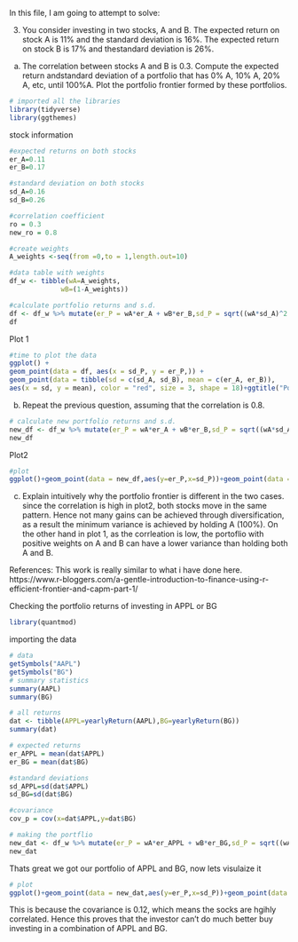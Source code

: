 In this file, I am going to attempt to solve:

3.  You consider investing in two stocks, A and B. The expected return on stock A is 11% and the standard deviation is 16%.  The expected return on stock B is 17% and thestandard deviation is 26%.
  (a)  The correlation between stocks A and B is 0.3.  Compute the expected return andstandard deviation of a portfolio that has 0% A, 10% A, 20% A, etc, until 100%A. Plot the portfolio frontier formed by these portfolios.
```r
# imported all the libraries
library(tidyverse)
library(ggthemes)
```

stock information
```r
#expected returns on both stocks
er_A=0.11
er_B=0.17

#standard deviation on both stocks
sd_A=0.16
sd_B=0.26

#correlation coefficient
ro = 0.3
new_ro = 0.8

#create weights
A_weights <-seq(from =0,to = 1,length.out=10)

#data table with weights
df_w <- tibble(wA=A_weights,
             wB=(1-A_weights))

#calculate portfolio returns and s.d.
df <- df_w %>% mutate(er_P = wA*er_A + wB*er_B,sd_P = sqrt((wA*sd_A)^2 + (wB*sd_B)^2 + 2*ro*wA*wB*sd_A*sd_B))
df

```
Plot 1
```r
#time to plot the data
ggplot() +
geom_point(data = df, aes(x = sd_P, y = er_P,)) +
geom_point(data = tibble(sd = c(sd_A, sd_B), mean = c(er_A, er_B)),
aes(x = sd, y = mean), color = "red", size = 3, shape = 18)+ggtitle("Portfolio returns",subtitle = "ro = 0.3") +xlab("standard deviation of the portfolio")+ylab("expected return of the portfolio")+scale_y_continuous()+scale_x_continuous()+theme_economist()
```
 (b)  Repeat the previous question, assuming that the correlation is 0.8.
```r
# calculate new portfolio returns and s.d.
new_df <- df_w %>% mutate(er_P = wA*er_A + wB*er_B,sd_P = sqrt((wA*sd_A)^2 + (wB*sd_B)^2 + 2*new_ro*wA*wB*sd_A*sd_B))
new_df

```
Plot2
```r
#plot 
ggplot()+geom_point(data = new_df,aes(y=er_P,x=sd_P))+geom_point(data = tibble(sd =c(sd_A,sd_B),mean = c(er_A,er_B)),aes(x=sd,y=mean),color = "red",size=3,shape=18)+ggtitle("Portfolio returns",subtitle = "ro = 0.8")+xlab("standard deviation")+ylab("expected returns")+scale_y_continuous()+scale_x_continuous()+theme_economist()
```
(c)  Explain intuitively why the portfolio frontier is different in the two cases.
since the correlation is high in plot2, both stocks move in the same pattern. Hence not many gains can be achieved through diversification, as a result the minimum variance is achieved by holding A (100%). On the other hand in plot 1, as the corrleation is low, the portoflio with positive weights on A and B can have a lower variance than holding both A and B.

References:
This work is really similar to what i have done here.
https://www.r-bloggers.com/a-gentle-introduction-to-finance-using-r-efficient-frontier-and-capm-part-1/

Checking the portfolio returns of investing in  APPL or BG
```r
library(quantmod)
```
importing the data
```r
# data
getSymbols("AAPL")
getSymbols("BG")
# summary statistics
summary(AAPL)
summary(BG)
```

```r
# all returns
dat <- tibble(APPL=yearlyReturn(AAPL),BG=yearlyReturn(BG))
summary(dat)
```
```r
# expected returns
er_APPL = mean(dat$APPL)
er_BG = mean(dat$BG)

#standard deviations
sd_APPL=sd(dat$APPL)
sd_BG=sd(dat$BG)

#covariance
cov_p = cov(x=dat$APPL,y=dat$BG)

# making the portflio
new_dat <- df_w %>% mutate(er_P = wA*er_APPL + wB*er_BG,sd_P = sqrt((wA*sd_APPL)^2 + (wB*sd_BG)^2 + 2*wA*wB*cov_p))
new_dat

```
Thats great we got our portfolio of APPL and BG, now lets visulaize it
```r
# plot
ggplot()+geom_point(data = new_dat,aes(y=er_P,x=sd_P))+geom_point(data = tibble(sd =c(sd_APPL,sd_BG),mean = c(er_APPL,er_BG)),aes(x=sd,y=mean),color = "red",size=3,shape=18)+ggtitle("Portfolio returns",subtitle = "with APPL and BG")+xlab("standard deviation")+ylab("expected returns")+scale_y_continuous()+scale_x_continuous()+theme_fivethirtyeight()
```
This is because the covariance is 0.12, which means the socks are hgihly correlated. Hence this proves that the investor can't do much better buy investing in a combination of APPL and BG.


